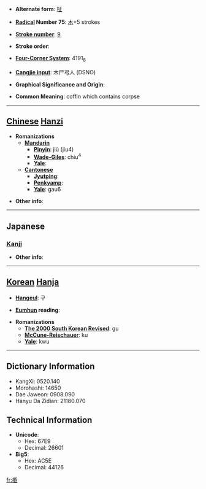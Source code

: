 * '''Alternate form''': [[柾]]

* '''[[Wiktionary:Chinese radical index| Radical]] Number 75''': [[Wiktionary:Chinese radical index 木|木]]+5 strokes

* '''[[Wiktionary:Chinese total strokes index|Stroke number]]''': [[Wiktionary:Chinese total strokes index 9|9]]

* '''Stroke order''': 

* '''[[Wiktionary:Chinese four corner index|Four-Corner System]]''': 4191<sub>8</sub>

* '''[[Wiktionary:Chinese Cangjie index|Cangjie input]]''': 木尸弓人 (DSNO)

* '''Graphical Significance and Origin''': 

* '''Common Meaning''': coffin which contains corpse

----

== [[Chinese]] [[Hanzi]] ==

* '''Romanizations'''
** '''[[Mandarin]]'''
*** '''[[Pinyin]]''': jiù (jiu4)
*** '''[[Wade-Giles]]''': chiu<sup>4</sup>
*** '''[[Yale]]''': 
** '''[[Cantonese]]'''
*** '''[[Jyutping]]''':
*** '''[[Penkyamp]]''': 
*** '''[[Yale]]''': gau6

* '''Other info''': 

----

==Japanese==
===[[Kanji]]===
{{kanji|on readings=[[きゅう]] (kyū)
|kun readings=[[ひつぎ]] (hitsugi)
}}

* '''Other info''':  

----

== [[Korean]] [[Hanja]] ==

* '''[[Hangeul]]''': 구

* '''[[Eumhun]] reading''': 

* '''Romanizations'''
** '''[[The 2000 South Korean Revised Romanization|The 2000 South Korean Revised]]''': gu
** '''[[McCune-Reischauer]]''': ku
** '''[[Yale]]''': kwu

----

== Dictionary Information ==

* KangXi: 0520.140
* Morohashi: 14650
* Dae Jaweon: 0908.090
* Hanyu Da Zidian: 21180.070

== Technical Information ==

* '''Unicode''':
** Hex: 67E9
** Decimal: 26601
* '''Big5''':
** Hex: AC5E
** Decimal: 44126

[[fr:柩]]